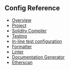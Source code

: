 ## Config Reference

- [Overview](/config/reference/overview.mdx)
- [Project](/config/reference/project.mdx)
- [Solidity Compiler](/config/reference/solidity-compiler.mdx)
- [Testing](/config/reference/testing.mdx)
- [In-line test configuration](/config/reference/inline-test-config.mdx)
- [Formatter](/config/reference/formatter.mdx)
- [Linter](/config/reference/linter.mdx)
- [Documentation Generator](/config/reference/doc-generator.mdx)
- [Etherscan](/config/reference/etherscan.mdx)
